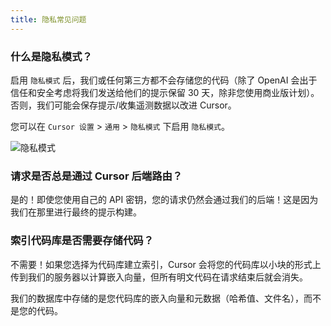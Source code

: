 ```yaml
---
title: 隐私常见问题
---
```


### 什么是隐私模式？

启用 `隐私模式` 后，我们或任何第三方都不会存储您的代码（除了 OpenAI 会出于信任和安全考虑将我们发送给他们的提示保留 30 天，除非您使用商业版计划）。否则，我们可能会保存提示/收集遥测数据以改进 Cursor。

您可以在 `Cursor 设置` > `通用` > `隐私模式` 下启用 `隐私模式`。

<Frame>
  <img src="/images/get-started/privacy-mode.png" alt="隐私模式" />
</Frame>

### 请求是否总是通过 Cursor 后端路由？

是的！即使您使用自己的 API 密钥，您的请求仍然会通过我们的后端！这是因为我们在那里进行最终的提示构建。

### 索引代码库是否需要存储代码？

不需要！如果您选择为代码库建立索引，Cursor 会将您的代码库以小块的形式上传到我们的服务器以计算嵌入向量，但所有明文代码在请求结束后就会消失。

我们的数据库中存储的是您代码库的嵌入向量和元数据（哈希值、文件名），而不是您的代码。
